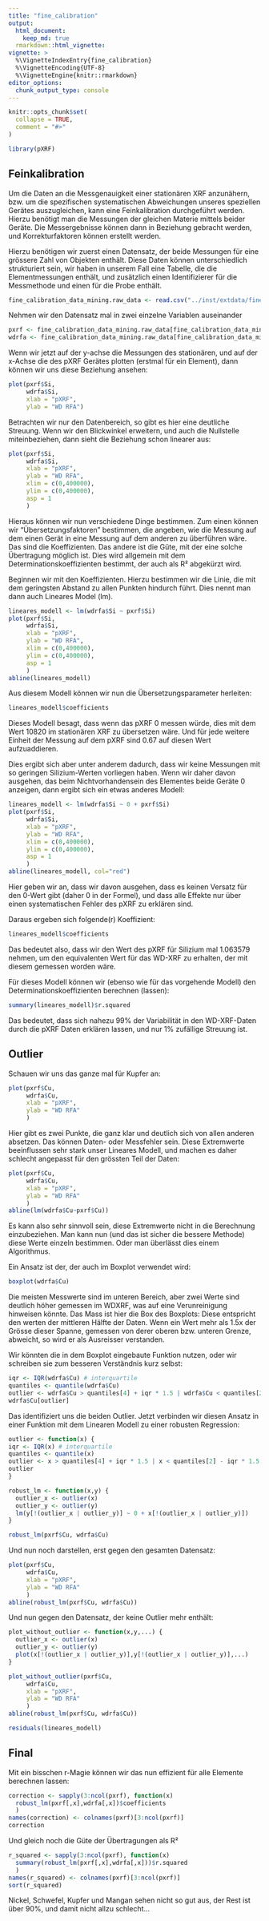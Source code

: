 ```yaml
---
title: "fine_calibration"
output:
  html_document:
    keep_md: true
  rmarkdown::html_vignette:
vignette: >
  %\VignetteIndexEntry{fine_calibration}
  %\VignetteEncoding{UTF-8}
  %\VignetteEngine{knitr::rmarkdown}
editor_options: 
  chunk_output_type: console
---
```


```r
knitr::opts_chunk$set(
  collapse = TRUE,
  comment = "#>"
)
```

```r
library(pXRF)
```

## Feinkalibration

Um die Daten an die Messgenauigkeit einer stationären XRF anzunähern, bzw. um die spezifischen systematischen Abweichungen unseres speziellen Gerätes auszugleichen, kann eine Feinkalibration durchgeführt werden. Hierzu benötigt man die Messungen der gleichen Materie mittels beider Geräte. Die Messergebnisse können dann in Beziehung gebracht werden, und Korrekturfaktoren können erstellt werden.

Hierzu benötigen wir zuerst einen Datensatz, der beide Messungen für eine grössere Zahl von Objekten enthält. Diese Daten können unterschiedlich strukturiert sein, wir haben in unserem Fall eine Tabelle, die die Elementmessungen enthält, und zusätzlich einen Identifizierer für die Messmethode und einen für die Probe enthält.

```r
fine_calibration_data_mining.raw_data <- read.csv("../inst/extdata/fine_calibration_data_mining.raw_data.csv")
```

Nehmen wir den Datensatz mal in zwei einzelne Variablen auseinander

```r
pxrf <- fine_calibration_data_mining.raw_data[fine_calibration_data_mining.raw_data$method=="pXRF",]
wdrfa <- fine_calibration_data_mining.raw_data[fine_calibration_data_mining.raw_data$method=="WD RFA",]
```

Wenn wir jetzt auf der y-achse die Messungen des stationären, und auf der x-Achse die des pXRF Gerätes plotten (erstmal für ein Element), dann können wir uns diese Beziehung ansehen:

```r
plot(pxrf$Si,
     wdrfa$Si,
     xlab = "pXRF",
     ylab = "WD RFA")
```

Betrachten wir nur den Datenbereich, so gibt es hier eine deutliche Streuung. Wenn wir den Blickwinkel erweitern, und auch die Nullstelle miteinbeziehen, dann sieht die Beziehung schon linearer aus:

```r
plot(pxrf$Si,
     wdrfa$Si,
     xlab = "pXRF",
     ylab = "WD RFA",
     xlim = c(0,400000),
     ylim = c(0,400000),
     asp = 1
     )
```

Hieraus können wir nun verschiedene Dinge bestimmen. Zum einen können wir "Übersetzungsfaktoren" bestimmen, die angeben, wie die Messung auf dem einen Gerät in eine Messung auf dem anderen zu überführen wäre. Das sind die Koeffizienten. Das andere ist die Güte, mit der eine solche Übertragung möglich ist. Dies wird allgemein mit dem Determinationskoeffizienten bestimmt, der auch als R² abgekürzt wird.

Beginnen wir mit den Koeffizienten. Hierzu bestimmen wir die Linie, die mit dem geringsten Abstand zu allen Punkten hindurch führt. Dies nennt man dann auch Lineares Model (lm).

```r
lineares_modell <- lm(wdrfa$Si ~ pxrf$Si)
plot(pxrf$Si,
     wdrfa$Si,
     xlab = "pXRF",
     ylab = "WD RFA",
     xlim = c(0,400000),
     ylim = c(0,400000),
     asp = 1
     )
abline(lineares_modell)
```

Aus diesem Modell können wir nun die Übersetzungsparameter herleiten:

```r
lineares_modell$coefficients
```

Dieses Modell besagt, dass wenn das pXRF 0 messen würde, dies mit dem Wert 10820 im stationären XRF zu übersetzen wäre. Und für jede weitere Einheit der Messung auf dem pXRF sind 0.67 auf diesen Wert aufzuaddieren.

Dies ergibt sich aber unter anderem dadurch, dass wir keine Messungen mit so geringen Silizium-Werten vorliegen haben. Wenn wir daher davon ausgehen, das beim Nichtvorhandensein des Elementes beide Geräte 0 anzeigen, dann ergibt sich ein etwas anderes Modell:

```r
lineares_modell <- lm(wdrfa$Si ~ 0 + pxrf$Si)
plot(pxrf$Si,
     wdrfa$Si,
     xlab = "pXRF",
     ylab = "WD RFA",
     xlim = c(0,400000),
     ylim = c(0,400000),
     asp = 1
     )
abline(lineares_modell, col="red")
```

Hier geben wir an, dass wir davon ausgehen, dass es keinen Versatz für den 0-Wert gibt (daher 0 in der Formel), und dass alle Effekte nur über einen systematischen Fehler des pXRF zu erklären sind.

Daraus ergeben sich folgende(r) Koeffizient:

```r
lineares_modell$coefficients
```

Das bedeutet also, dass wir den Wert des pXRF für Silizium mal 1.063579 nehmen, um den equivalenten Wert für das WD-XRF zu erhalten, der mit diesem gemessen worden wäre.

Für dieses Modell können wir (ebenso wie für das vorgehende Modell) den Determinationskoeffizienten berechnen (lassen):

```r
summary(lineares_modell)$r.squared
```

Das bedeutet, dass sich nahezu 99% der Variabilität in den WD-XRF-Daten durch die pXRF Daten erklären lassen, und nur 1% zufällige Streuung ist.

## Outlier

Schauen wir uns das ganze mal für Kupfer an:

```r
plot(pxrf$Cu,
     wdrfa$Cu,
     xlab = "pXRF",
     ylab = "WD RFA"
     )
```

Hier gibt es zwei Punkte, die ganz klar und deutlich sich von allen anderen absetzen. Das können Daten- oder Messfehler sein. Diese Extremwerte beeinflussen sehr stark unser Lineares Modell, und machen es daher schlecht angepasst für den grössten Teil der Daten:

```r
plot(pxrf$Cu,
     wdrfa$Cu,
     xlab = "pXRF",
     ylab = "WD RFA"
     )
abline(lm(wdrfa$Cu~pxrf$Cu))
```

Es kann also sehr sinnvoll sein, diese Extremwerte nicht in die Berechnung einzubeziehen. Man kann nun (und das ist sicher die bessere Methode) diese Werte einzeln bestimmen. Oder man überlässt dies einem Algorithmus.

Ein Ansatz ist der, der auch im Boxplot verwendet wird:

```r
boxplot(wdrfa$Cu)
```

Die meisten Messwerte sind im unteren Bereich, aber zwei Werte sind deutlich höher gemessen im WDXRF, was auf eine Verunreinigung hinweisen könnte. Das Mass ist hier die Box des Boxplots: Diese entspricht den werten der mittleren Hälfte der Daten. Wenn ein Wert mehr als 1.5x der Grösse dieser Spanne, gemessen von derer oberen bzw. unteren Grenze, abweicht, so wird er als Ausreisser verstanden.

Wir könnten die in dem Boxplot eingebaute Funktion nutzen, oder wir schreiben sie zum besseren Verständnis kurz selbst:

```r
iqr <- IQR(wdrfa$Cu) # interquartile
quantiles <- quantile(wdrfa$Cu)
outlier <- wdrfa$Cu > quantiles[4] + iqr * 1.5 | wdrfa$Cu < quantiles[2] - iqr * 1.5
wdrfa$Cu[outlier]
```

Das identifiziert uns die beiden Outlier. Jetzt verbinden wir diesen Ansatz in einer Funktion mit dem Linearen Modell zu einer robusten Regression:

```r
outlier <- function(x) {
iqr <- IQR(x) # interquartile
quantiles <- quantile(x)
outlier <- x > quantiles[4] + iqr * 1.5 | x < quantiles[2] - iqr * 1.5
outlier
}

robust_lm <- function(x,y) {
  outlier_x <- outlier(x)
  outlier_y <- outlier(y)
  lm(y[!(outlier_x | outlier_y)] ~ 0 + x[!(outlier_x | outlier_y)])
}

robust_lm(pxrf$Cu, wdrfa$Cu)
```

Und nun noch darstellen, erst gegen den gesamten Datensatz:

```r
plot(pxrf$Cu,
     wdrfa$Cu,
     xlab = "pXRF",
     ylab = "WD RFA"
     )
abline(robust_lm(pxrf$Cu, wdrfa$Cu))
```

Und nun gegen den Datensatz, der keine Outlier mehr enthält:

```r
plot_without_outlier <- function(x,y,...) {
  outlier_x <- outlier(x)
  outlier_y <- outlier(y)
  plot(x[!(outlier_x | outlier_y)],y[!(outlier_x | outlier_y)],...)
}

plot_without_outlier(pxrf$Cu,
     wdrfa$Cu,
     xlab = "pXRF",
     ylab = "WD RFA"
     )
abline(robust_lm(pxrf$Cu, wdrfa$Cu))

residuals(lineares_modell)
```

## Final

Mit ein bisschen r-Magie können wir das nun effizient für alle Elemente berechnen lassen:

```r
correction <- sapply(3:ncol(pxrf), function(x)
  robust_lm(pxrf[,x],wdrfa[,x])$coefficients
  )
names(correction) <- colnames(pxrf)[3:ncol(pxrf)]
correction
```

Und gleich noch die Güte der Übertragungen als R²

```r
r_squared <- sapply(3:ncol(pxrf), function(x)
  summary(robust_lm(pxrf[,x],wdrfa[,x]))$r.squared
  )
names(r_squared) <- colnames(pxrf)[3:ncol(pxrf)]
sort(r_squared)
```

Nickel, Schwefel, Kupfer und Mangan sehen nicht so gut aus, der Rest ist über 90%, und damit nicht allzu schlecht...
